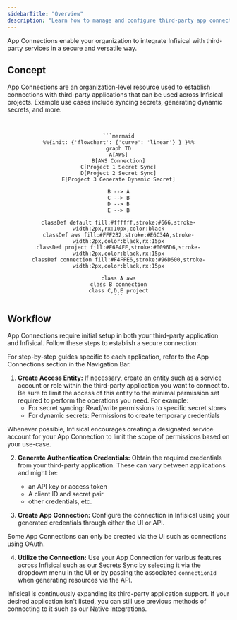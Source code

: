 ```yaml
---
sidebarTitle: "Overview"
description: "Learn how to manage and configure third-party app connections with Infisical."
---
```


App Connections enable your organization to integrate Infisical with third-party services in a secure and versatile way.

## Concept

App Connections are an organization-level resource used to establish connections with third-party applications
that can be used across Infisical projects. Example use cases include syncing secrets, generating dynamic secrets, and more.

<br />

<div align="center">

    ```mermaid
    %%{init: {'flowchart': {'curve': 'linear'} } }%%
    graph TD
    A[AWS]
    B[AWS Connection]
    C[Project 1 Secret Sync]
    D[Project 2 Secret Sync]
    E[Project 3 Generate Dynamic Secret]

    B --> A
    C --> B
    D --> B
    E --> B

    classDef default fill:#ffffff,stroke:#666,stroke-width:2px,rx:10px,color:black
    classDef aws fill:#FFF2B2,stroke:#E6C34A,stroke-width:2px,color:black,rx:15px
    classDef project fill:#E6F4FF,stroke:#0096D6,stroke-width:2px,color:black,rx:15px
    classDef connection fill:#F4FFE6,stroke:#96D600,stroke-width:2px,color:black,rx:15px

    class A aws
    class B connection
    class C,D,E project
    ```

</div>

## Workflow

App Connections require initial setup in both your third-party application and Infisical. Follow these steps to establish a secure connection:

<Note>
    For step-by-step guides specific to each application, refer to the App Connections section in the Navigation Bar.
</Note>

1. <strong>Create Access Entity:</strong> If necessary, create an entity such as a service account or role within the third-party application you want to connect to. Be sure
to limit the access of this entity to the minimal permission set required to perform the operations you need. For example:
    - For secret syncing: Read/write permissions to specific secret stores
    - For dynamic secrets: Permissions to create temporary credentials

<Tip>
    Whenever possible, Infisical encourages creating a designated service account for your App Connection to limit the scope of permissions based on your use-case.
</Tip>

2. <strong>Generate Authentication Credentials:</strong> Obtain the required credentials from your third-party application. These can vary between applications and might be:
    - an API key or access token
    - A client ID and secret pair
    - other credentials, etc.

3. <strong>Create App Connection:</strong> Configure the connection in Infisical using your generated credentials through either the UI or API.

<Info>
    Some App Connections can only be created via the UI such as connections using OAuth.
</Info>

4. <strong>Utilize the Connection:</strong> Use your App Connection for various features across Infisical such as our Secrets Sync by selecting it via the dropdown menu
in the UI or by passing the associated `connectionId` when generating resources via the API.

<Note>
    Infisical is continuously expanding its third-party application support. If your desired application isn't listed,
    you can still use previous methods of connecting to it such as our Native Integrations.
</Note>
